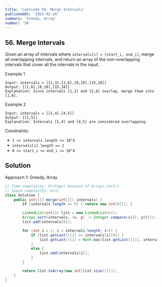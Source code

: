```yaml
---
title: 'Leetcode 56. Merge Intervals'
publishedAt: '2025-02-24'
summary: 'Greedy, Array'
number: '56'
---
```


## 56. Merge Intervals

Given an array of intervals where `intervals[i] = [start_i, end_i]`, merge all overlapping intervals, and return an array of the non-overlapping intervals that cover all the intervals in the input.


Example 1
`````
Input: intervals = [[1,3],[2,6],[8,10],[15,18]]
Output: [[1,6],[8,10],[15,18]]
Explanation: Since intervals [1,3] and [2,6] overlap, merge them into [1,6].
`````

Example 2
`````
Input: intervals = [[1,4],[4,5]]
Output: [[1,5]]
Explanation: Intervals [1,4] and [4,5] are considered overlapping.
`````


Constraints:

- `1 <= intervals.length <= 10^4`
- `intervals[i].length == 2`
- `0 <= start_i <= end_i <= 10^4`


## Solution
Approach 1: Greedy, Array
````JAVA
// Time complexity: O(nlogn) because of Arrays.sort()
// Space complexity: O(n)
class Solution {
    public int[][] merge(int[][] intervals) {
        if (intervals.length == 0) { return new int[0][]; }

        LinkedList<int[]> list = new LinkedList<>();
        Arrays.sort(intervals, (x, y) -> Integer.compare(x[0], y[0]));
        list.add(intervals[0]);

        for (int i = 1; i < intervals.length; i++) {
            if (list.getLast()[1] >= intervals[i][0]) {
                list.getLast()[1] = Math.max(list.getLast()[1], intervals[i][1]);
            }
            else {
                list.add(intervals[i]);
            }
        }

        return list.toArray(new int[list.size()][]);
    }
}
````